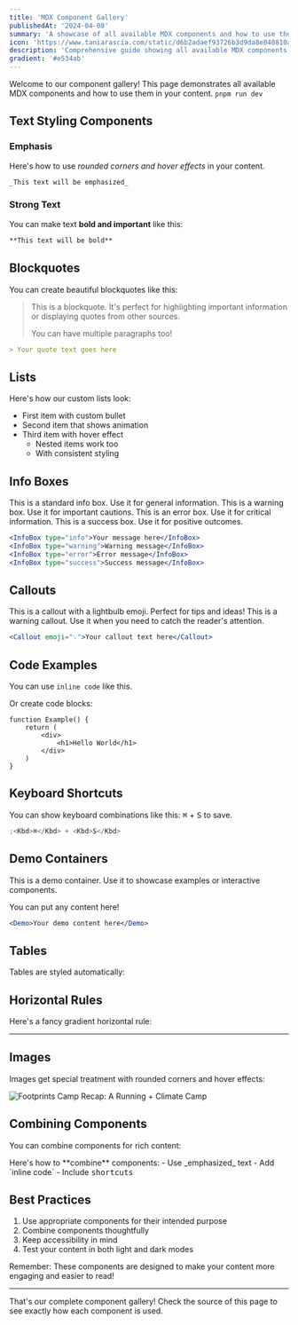 ```yaml
---
title: 'MDX Component Gallery'
publishedAt: '2024-04-08'
summary: 'A showcase of all available MDX components and how to use them'
icon: 'https://www.taniarascia.com/static/d6b2adaef93726b3d9da8e040810adb8/92ab1/graphql.png'
description: 'Comprehensive guide showing all available MDX components with examples and usage instructions.'
gradient: '#e534ab'
---
```


Welcome to our component gallery! This page demonstrates all available MDX components and how to use them in your content. `pnpm run dev`

## Text Styling Components

### Emphasis

Here's how to use _rounded corners and hover effects_ in your content.

```md
_This text will be emphasized_
```

### Strong Text

You can make text **bold and important** like this:

```md
**This text will be bold**
```

## Blockquotes

You can create beautiful blockquotes like this:

> This is a blockquote. It's perfect for highlighting important information or displaying quotes from other sources.
>
> You can have multiple paragraphs too!

```md
> Your quote text goes here
```

## Lists

Here's how our custom lists look:

- First item with custom bullet
- Second item that shows animation
- Third item with hover effect
  - Nested items work too
  - With consistent styling

## Info Boxes

<InfoBox type="info">
	This is a standard info box. Use it for general information.
</InfoBox>

<InfoBox type="warning">
	This is a warning box. Use it for important cautions.
</InfoBox>

<InfoBox type="error">
	This is an error box. Use it for critical information.
</InfoBox>

<InfoBox type="success">
	This is a success box. Use it for positive outcomes.
</InfoBox>

```jsx
<InfoBox type="info">Your message here</InfoBox>
<InfoBox type="warning">Warning message</InfoBox>
<InfoBox type="error">Error message</InfoBox>
<InfoBox type="success">Success message</InfoBox>
```

## Callouts

<Callout emoji="💡">
	This is a callout with a lightbulb emoji. Perfect for tips and
	ideas!
</Callout>

<Callout emoji="⚠️">
	This is a warning callout. Use it when you need to catch the
	reader's attention.
</Callout>

```jsx
<Callout emoji="💡">Your callout text here</Callout>
```

## Code Examples

You can use `inline code` like this.

Or create code blocks:

```tsx
function Example() {
	return (
		<div>
			<h1>Hello World</h1>
		</div>
	)
}
```

## Keyboard Shortcuts

You can show keyboard combinations like this: <Kbd>⌘</Kbd> + <Kbd>S</Kbd> to save.

```jsx
;<Kbd>⌘</Kbd> + <Kbd>S</Kbd>
```

## Demo Containers

<Demo>
  This is a demo container. Use it to showcase examples or interactive components.

You can put any content here!

</Demo>

```jsx
<Demo>Your demo content here</Demo>
```

## Tables

Tables are styled automatically:

<Table
	data={{
		headers: ['Component', 'Usage', 'Example'],
		rows: [
			['InfoBox', 'Information display', 'Info, Warning, Error'],
			['Callout', 'Attention-grabbing notes', 'Tips, Warnings'],
			['Kbd', 'Keyboard shortcuts', '⌘ + S']
		]
	}}
/>

## Horizontal Rules

Here's a fancy gradient horizontal rule:

---

## Images

Images get special treatment with rounded corners and hover effects:

<Image
	src="https://res.cloudinary.com/laurosilvacom/image/upload/v1733096522/laurosilvacom/footprints/mblcyj5gx4losphwwsyf.jpg"
	alt="Footprints Camp Recap: A Running + Climate Camp"
/>

## Combining Components

You can combine components for rich content:

<InfoBox type="info">
	Here's how to **combine** components: - Use _emphasized_ text -
	Add `inline code` - Include <Kbd>shortcuts</Kbd>
</InfoBox>

## Best Practices

1. Use appropriate components for their intended purpose
2. Combine components thoughtfully
3. Keep accessibility in mind
4. Test your content in both light and dark modes

<Callout emoji="🎨">
	Remember: These components are designed to make your content
	more engaging and easier to read!
</Callout>

---

That's our complete component gallery! Check the source of this page to see exactly how each component is used.

